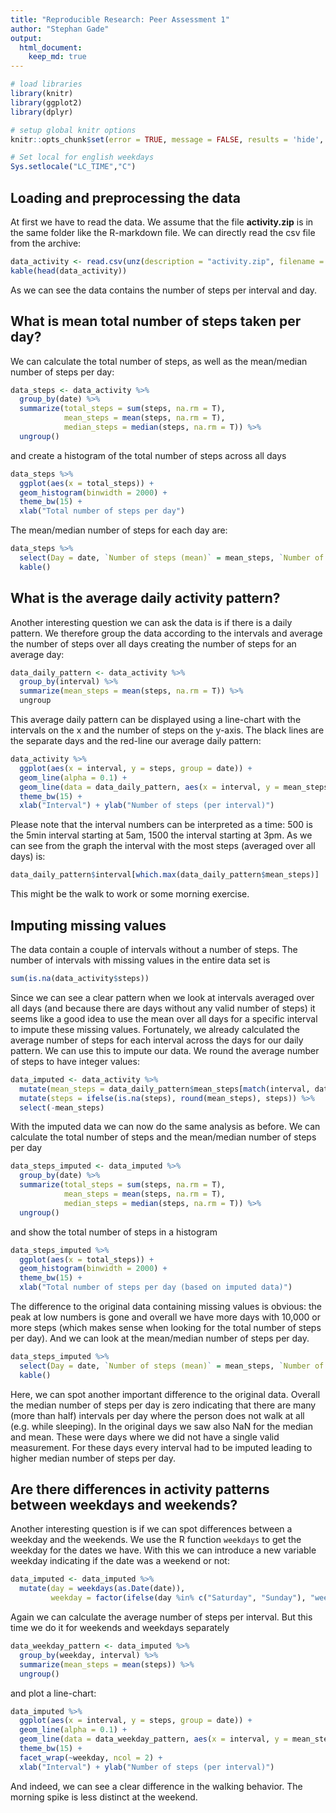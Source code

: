 ```yaml
---
title: "Reproducible Research: Peer Assessment 1"
author: "Stephan Gade"
output: 
  html_document:
    keep_md: true
---
```



```r

# load libraries
library(knitr)
library(ggplot2)
library(dplyr)

# setup global knitr options
knitr::opts_chunk$set(error = TRUE, message = FALSE, results = 'hide', warning = FALSE, echo = TRUE)

# Set local for english weekdays 
Sys.setlocale("LC_TIME","C")

```


## Loading and preprocessing the data

At first we have to read the data. We assume that the file **activity.zip** is in the same folder like the R-markdown file. We can directly read the csv file from the archive:

```r

data_activity <- read.csv(unz(description = "activity.zip", filename = "activity.csv"))
kable(head(data_activity))

```

As we can see the data contains the number of steps per interval and day. 


## What is mean total number of steps taken per day?

We can calculate the total number of steps, as well as the mean/median number of steps per day:

```r

data_steps <- data_activity %>% 
  group_by(date) %>% 
  summarize(total_steps = sum(steps, na.rm = T),
            mean_steps = mean(steps, na.rm = T),
            median_steps = median(steps, na.rm = T)) %>% 
  ungroup()

```

and create a histogram of the total number of steps across all days

```r

data_steps %>% 
  ggplot(aes(x = total_steps)) +
  geom_histogram(binwidth = 2000) +
  theme_bw(15) +
  xlab("Total number of steps per day")

```

The mean/median number of steps for each day are:

```r

data_steps %>% 
  select(Day = date, `Number of steps (mean)` = mean_steps, `Number of steps (median)` = median_steps) %>% 
  kable()

```


## What is the average daily activity pattern?

Another interesting question we can ask the data is if there is a daily pattern. We therefore group the data according to the intervals and average the number of steps over all days creating the number of steps for an average day:

```r

data_daily_pattern <- data_activity %>% 
  group_by(interval) %>% 
  summarize(mean_steps = mean(steps, na.rm = T)) %>% 
  ungroup

```

 This average daily pattern can be displayed using a line-chart with the intervals on the x and the number of steps on the y-axis. The black lines are the separate days and the red-line our average daily pattern:

```r

data_activity %>% 
  ggplot(aes(x = interval, y = steps, group = date)) +
  geom_line(alpha = 0.1) +
  geom_line(data = data_daily_pattern, aes(x = interval, y = mean_steps, group = NULL), color = 'red') +
  theme_bw(15) +
  xlab("Interval") + ylab("Number of steps (per interval)")

```

Please note that the interval numbers can be interpreted as a time: 500 is the 5min interval starting at 5am, 1500 the interval starting at 3pm. As we can see from the graph the interval with the most steps (averaged over all days) is: 

```r
data_daily_pattern$interval[which.max(data_daily_pattern$mean_steps)]
```

This might be the walk to work or some morning exercise.

## Imputing missing values

The data contain a couple of intervals without a number of steps. The number of intervals with missing values in the entire data set is

```r
sum(is.na(data_activity$steps))
```

Since we can see a clear pattern when we look at intervals averaged over all days (and because there are days without any valid number of steps) it seems like a good idea to use the mean over all days for a specific interval to impute these missing values. Fortunately, we already calculated the average number of steps for each interval across the days for our daily pattern. We can use this to impute our data. We round the average number of steps to have integer values:

```r

data_imputed <- data_activity %>% 
  mutate(mean_steps = data_daily_pattern$mean_steps[match(interval, data_daily_pattern$interval)]) %>% 
  mutate(steps = ifelse(is.na(steps), round(mean_steps), steps)) %>% 
  select(-mean_steps)

```

With the imputed data we can now do the same analysis as before. We can calculate the total number of steps and the mean/median number of steps per day

```r

data_steps_imputed <- data_imputed %>% 
  group_by(date) %>% 
  summarize(total_steps = sum(steps, na.rm = T),
            mean_steps = mean(steps, na.rm = T),
            median_steps = median(steps, na.rm = T)) %>% 
  ungroup()

```

and show the total number of steps in a histogram

```r

data_steps_imputed %>% 
  ggplot(aes(x = total_steps)) +
  geom_histogram(binwidth = 2000) +
  theme_bw(15) +
  xlab("Total number of steps per day (based on imputed data)")

```

The difference to the original data containing missing values is obvious: the peak at low numbers is gone and overall we have more days with 10,000 or more steps (which makes sense when looking for the total number of steps per day). And we can look at the mean/median number of steps per day. 

```r

data_steps_imputed %>% 
  select(Day = date, `Number of steps (mean)` = mean_steps, `Number of steps (median)` = median_steps) %>% 
  kable()

```

Here, we can spot another important difference to the original data. Overall the median number of steps per day is zero indicating that there are many (more than half) intervals per day where the person does not walk at all (e.g. while sleeping). In the original days we saw also NaN for the median and mean. These were days where we did not have a single valid measurement. For these days every interval had to be imputed leading to higher median number of steps per day.

## Are there differences in activity patterns between weekdays and weekends?

Another interesting question is if we can spot differences between a weekday and the weekends. We use the R function `weekdays` to get the weekday for the dates we have. With this we can introduce a new variable weekday indicating if the date was a weekend or not:

```r

data_imputed <- data_imputed %>% 
  mutate(day = weekdays(as.Date(date)),
         weekday = factor(ifelse(day %in% c("Saturday", "Sunday"), "weekend", "weekday"), levels = c("weekday", "weekend")))

```

Again we can calculate the average number of steps per interval. But this time we do it for weekends and weekdays separately

```r

data_weekday_pattern <- data_imputed %>% 
  group_by(weekday, interval) %>% 
  summarize(mean_steps = mean(steps)) %>% 
  ungroup()

```

and plot a line-chart:

```r

data_imputed %>% 
  ggplot(aes(x = interval, y = steps, group = date)) +
  geom_line(alpha = 0.1) +
  geom_line(data = data_weekday_pattern, aes(x = interval, y = mean_steps, group = NULL), color = 'red') +
  theme_bw(15) +
  facet_wrap(~weekday, ncol = 2) +
  xlab("Interval") + ylab("Number of steps (per interval)")

```

And indeed, we can see a clear difference in the walking behavior. The morning spike is less distinct at the weekend.
